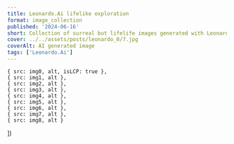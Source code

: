 ```yaml
---
title: Leonardo.Ai lifelike exploration
format: image_collection
published: '2024-06-16'
short: Collection of surreal but lifelife images generated with Leonardo.Ai.
cover: ../../assets/posts/leonardo_0/7.jpg
coverAlt: AI generated image
tags: ['Leonardo.Ai']
---
```







	{ src: img0, alt, isLCP: true },
	{ src: img1, alt },
	{ src: img2, alt },
	{ src: img3, alt },
	{ src: img4, alt },
	{ src: img5, alt },
	{ src: img6, alt },
	{ src: img7, alt },
	{ src: img8, alt }
])

<ImageGallery gallery={optimisedGallery} client:load />
